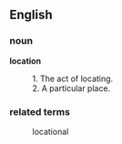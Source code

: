 ==English==

===noun===

'''location'''

:1. The act of locating.
:2. A particular place.


===related terms===

: locational